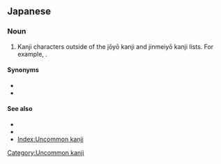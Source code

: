 ==Japanese==
{{ja-kanjitab|ひょう|がい|じ|yomi=o}}
{{wikipedia|Hyōgaiji}}

===Noun===
{{ja-noun|ひょうがいじ}}
# Kanji characters outside of the jōyō kanji and jinmeiyō kanji lists. For example, {{m|ja|攪}}.

====Synonyms====
* {{ja-r|表外漢字|ひょうがい かんじ}}
* {{ja-r|常用外漢字|じょうようがい かんじ}}

====See also====
* {{ja-r|常用漢字|じょうよう かんじ}}
* {{ja-r|人名用漢字|じんめいよう かんじ}}
* [[Index:Uncommon kanji]]

[[Category:Uncommon kanji]]